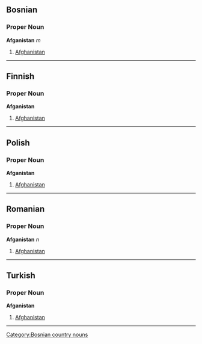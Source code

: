 ==Bosnian==
===Proper Noun===
'''Afganistan''' ''m''
#[[Afghanistan]]
[[Category:Bosnian country nouns]]
----
==Finnish==
===Proper Noun===
'''Afganistan'''
#[[Afghanistan]]
----
==Polish==
===Proper Noun===
'''Afganistan'''
#[[Afghanistan]]
----
==Romanian==
===Proper Noun===
'''Afganistan''' ''n''
#[[Afghanistan]]
----
==Turkish==
===Proper Noun===
'''Afganistan'''
#[[Afghanistan]]
----
